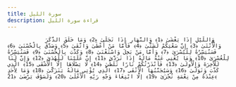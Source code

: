 ```yaml
---
title: سورة الليل
description: قراءة سورة الليل
---
```


                وَاللَّيْلِ إِذَا يَغْشَىٰ ﴿1﴾ وَالنَّهَارِ إِذَا تَجَلَّىٰ ﴿2﴾ وَمَا خَلَقَ الذَّكَرَ وَالْأُنْثَىٰ ﴿3﴾ إِنَّ سَعْيَكُمْ لَشَتَّىٰ ﴿4﴾ فَأَمَّا مَنْ أَعْطَىٰ وَاتَّقَىٰ ﴿5﴾ وَصَدَّقَ بِالْحُسْنَىٰ ﴿6﴾ فَسَنُيَسِّرُهُ لِلْيُسْرَىٰ ﴿7﴾ وَأَمَّا مَنْ بَخِلَ وَاسْتَغْنَىٰ ﴿8﴾ وَكَذَّبَ بِالْحُسْنَىٰ ﴿9﴾ فَسَنُيَسِّرُهُ لِلْعُسْرَىٰ ﴿10﴾ وَمَا يُغْنِي عَنْهُ مَالُهُ إِذَا تَرَدَّىٰ ﴿11﴾ إِنَّ عَلَيْنَا لَلْهُدَىٰ ﴿12﴾ وَإِنَّ لَنَا لَلْآخِرَةَ وَالْأُولَىٰ ﴿13﴾ فَأَنْذَرْتُكُمْ نَارًا تَلَظَّىٰ ﴿14﴾ لَا يَصْلَاهَا إِلَّا الْأَشْقَى ﴿15﴾ الَّذِي كَذَّبَ وَتَوَلَّىٰ ﴿16﴾ وَسَيُجَنَّبُهَا الْأَتْقَى ﴿17﴾ الَّذِي يُؤْتِي مَالَهُ يَتَزَكَّىٰ ﴿18﴾ وَمَا لِأَحَدٍ عِنْدَهُ مِنْ نِعْمَةٍ تُجْزَىٰ ﴿19﴾ إِلَّا ابْتِغَاءَ وَجْهِ رَبِّهِ الْأَعْلَىٰ ﴿20﴾ وَلَسَوْفَ يَرْضَىٰ ﴿21﴾

